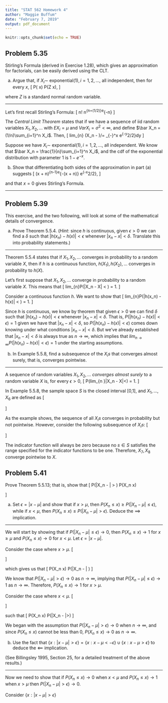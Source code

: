 ```yaml
---
title: "STAT 562 Homework 4"
author: "Maggie Buffum"
date: "February 7, 2019"
output: pdf_document
---
```


```r
knitr::opts_chunk$set(echo = TRUE)
```

## Problem 5.35
Stirling's Formula (derived in Exercise 1.28), which gives an approximation for factorials, can be easily derived using the CLT.
  
(a) Argue that, if $X_i \sim$ exponential$(1),i=1,2,\dots,$ all independent, then for every $x$,
\[
P\bigg(\frac{\bar X_n - 1}{1/\sqrt{n}} \le x\bigg) \rightarrow P(Z \le x),
\]
  
where $Z$ is a standard normal random variable.
  
---
  
Let's first recall Stirling's Formula:
\[
n! \approx \sqrt{2\pi}n^{n+(1/2)}e^{-n}
\]
  
The *Central Limit Theorem* states that if we have a sequence of iid random variables $X_1,X_2,\dots$ with $EX_i = \mu$ and $VarX_i = \sigma^2 < \infty$, and define $\bar X_n = (1/n)\sum_{i=1}^n X_i$. Then,
\[
lim_{n\rightarrow \infty} \sqrt{n}(\bar X_n - \mu)/\sigma = \int_{-\infty}^x \frac{1}{\sqrt{2\pi}}e^{-y^2/2}dy
\]
  
Suppose we have $X_i \sim$ exponential$(1),i=1,2,\dots$, all independent. We know that $\bar X_n = \frac{1}{n}\sum_{i=1}^n X_i$, and the cdf of the exponential distribution with parameter 1 is $1 - e^{-x}$.
  
(b) Show that differentiating both sides of the approximation in part (a) suggests
\[
\frac{\sqrt{n}}{\Gamma(n)}\big(x\sqrt{n} + n\big)^{n-1}e^{-(x\sqrt{n} + n)} \approx \frac{1}{\sqrt{2\pi}}e^{-x^2/2},
\]
  
and that $x=0$ gives Stirling's Formula.
  
---
  
## Problem 5.39
This exercise, and the two following, will look at some of the mathematical details of convergence.
  
(a) Prove Theorem 5.5.4. (*Hint*: since $h$ is continuous, given $\epsilon > 0$ we can find a $\delta$ such that $|h(x_n) - h(x)| < \epsilon$ whenever $|x_n - x|<\delta$. Translate this into probability statements.)
  
---
  
Theorem 5.5.4 states that if $X_1,X_2,\dots$ converges in probability to a random variable $X$, then if $h$ is a continuous function, $h(X_1),h(X_2),\dots$ converges in probability to $h(X)$.
  
Let's first suppose that $X_1,X_2,\dots$ converge in probability to a random variable $X$. This means that
\[
lim_{n\rightarrow \infty}P(|X_n - X| < \delta) = 1.
\]
  
Consider a continuous function $h$. We want to show that
\[
lim_{n\rightarrow \infty}P(|h(x_n) - h(x)| < \epsilon) = 1.
\]
  
Since $h$ is continuous, we know by theorem that given $\epsilon > 0$ we can find $\delta$ such that $|h(x_n) - h(x)| < \epsilon$ whenever $|x_n - x| < \delta$. That is, $P(|h(x_n) - h(x)| < \epsilon) = 1$ given we have that $|x_n - x| < \delta$, so $P(|h(x_n) - h(x)| < \epsilon)$ comes down knowing under what conditions $|x_n - x| < \delta$. But we've already established that $|x_n - x| < \delta$ is always true as $n \rightarrow \infty$, which implies that $lim_{n\rightarrow \infty}P(|h(x_n) - h(x)| < \epsilon) = 1$ under the starting assumptions.
  
(b) In Example 5.5.8, find a subsequence of the $X_is$ that converges almost surely, that is, converges pointwise.
  
---
  
A sequence of random variables $X_1,X_2,\dots$ *converges almost surely* to a random variable $X$ is, for every $\epsilon > 0$,
\[
P(lim_{n \rightarrow \infty}|X_n - X|<\epsilon) = 1.
\]
  
In Example 5.5.8, the sample space $S$ is the closed interval [0,1], and $X_1,\dots,X_6$ are defined as
\[
\begin{aligned}
&X_1(s) = s + I_{[0,1]}(s)& X_2(s) = s + I_{[0,\frac{1}{2}]}(s) && X_3(s) = s + I_{[\frac{1}{2},1]}(s)\\
&X_4(s) = s + I_{[0,\frac{1}{3}]}(s)& X_5(s) = s + I_{[\frac{1}{3},\frac{2}{3}]}(s) && X_6(s) = s + I_{[\frac{2}{3},1]}(s)
\end{aligned}
\]
  
As the example shows, the sequence of all $X_is$ converges in probability but not pointwise. However, consider the following subsequence of $X_is$:
\[
\begin{aligned}
& X_7(s) = s + I_{[\frac{5}{4},\frac{3}{2}]}(s) & X_8(s) = s + I_{[\frac{3}{2},2]}(s)
\end{aligned}
\]
  
The indicator function will always be zero because no $s \in S$ satisfies the range specified for the indicator functions to be one. Therefore, $X_7,X_8$ converge pointwise to $X$.
  
## Problem 5.41
Prove Theorem 5.5.13; that is, show that
\[
P(|X_n - \mu| > \epsilon) \rightarrow 0 \text{ for every }\epsilon \iff P(X_n \le x) \rightarrow
\begin{cases}
0 &\text{if }x<\mu\\
1 &\text{if }x \ge \mu.
\end{cases}
\]
  
(a) Set $\epsilon = |x-\mu|$ and show that if $x > \mu$, then $P(X_n \le x) \ge P(|X_n - \mu| \le \epsilon)$, while if $x < \mu$, then $P(X_n \le x) \le P(|X_n-\mu| > \epsilon)$. Deduce the $\implies$ implication.
  
---
  
We will start by showing that if $P(|X_n - \mu| \le \epsilon)\rightarrow 0$, then $P(X_n \le x) \rightarrow 1$ for $x \ge \mu$ and $P(X_n \le x) \rightarrow 0$ for $x < \mu$. Let $\epsilon = |x-\mu|$.
  
Consider the case where $x > \mu$.
\[
\begin{aligned}
P(|X_n - \mu| \le \epsilon) &= P(|X_n - \mu| \le |x-\mu|)\\
&= P(|X_n - \mu| \le x-\mu)\text{ since }x>\mu\\
&= P(-(x-\mu) \le X_n - \mu \le x-\mu)\\
&= P(X_n - \mu \le x - \mu) - P(X_n - \mu \le -(x-\mu))\\
&\le P(X_n - \mu \le x - \mu)\\
&= P(X_n \le x)
\end{aligned}
\]
  
which gives us that
\[
P(X_n \le x) \ge P(|X_n - \mu| \le \epsilon)
\]
  
We know that $P(|X_n - \mu| > \epsilon) \rightarrow 0$ as $n \rightarrow \infty$, implying that $P(|X_n - \mu| \le \epsilon) \rightarrow 1$ as $n \rightarrow \infty$. Therefore, $P(X_n \le x) \rightarrow 1$ for $x > \mu$.
  
Consider the case where $x < \mu$.
\[
\begin{aligned}
P(|X_n - \mu| > \epsilon) &= P(|X_n - \mu| > |x-\mu|)\\
&= P(|X_n - \mu| > -(x-\mu))\\
&=P(X_n - \mu > -(x-\mu)) + P(X_n - \mu < x-\mu)\\
&\ge P(X_n - \mu < x-\mu)\\
&= P(X_n < x)
\end{aligned}
\]
  
such that
\[
P(X_n \le x) \le P(|X_n - \mu|>\epsilon)
\]
  
We began with the assumption that $P(|X_n - \mu| > \epsilon) \rightarrow 0$ when $n \rightarrow \infty$, and since $P(X_n \le x)$ cannot be less than 0, $P(X_n \le x) \rightarrow 0$ as $n \rightarrow \infty$.
  
(b) Use the fact that $\{x:|x-\mu| > \epsilon\} = \{x:x-\mu < -\epsilon\}\cup\{x:x-\mu > \epsilon\}$ to deduce the $\impliedby$ implication.
  
(See Billingsley 1995, Section 25, for a detailed treatment of the above results.)
  
---
  
Now we need to show that if $P(X_n \le x) \rightarrow 0$ when $x<\mu$ and $P(X_n \le x) \rightarrow 1$ when $x > \mu$ then $P(|X_n - \mu| > \epsilon) \rightarrow 0$.
  
Consider $\{x:|x-\mu| > \epsilon\}$






























